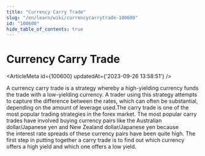 ```yaml
---
title: "Currency Carry Trade"
slug: "/en/learn/wiki/currencycarrytrade-100600"
id: "100600"
hide_table_of_contents: true
---
```



# Currency Carry Trade

<ArticleMeta id={100600} updatedAt={'2023-09-26 13:58:51'} />
<div className='border-solid border-b border-t-0 my-4 border-[var(--ifm-color-gray-300)]' />

A currency carry trade is a strategy whereby a high-yielding currency funds the trade with a low-yielding currency. A trader using this strategy attempts to capture the difference between the rates, which can often be substantial, depending on the amount of leverage used.The carry trade is one of the most popular trading strategies in the forex market. The most popular carry trades have involved buying currency pairs like the Australian dollar/Japanese yen and New Zealand dollar/Japanese yen because the interest rate spreads of these currency pairs have been quite high. The first step in putting together a carry trade is to find out which currency offers a high yield and which one offers a low yield.
